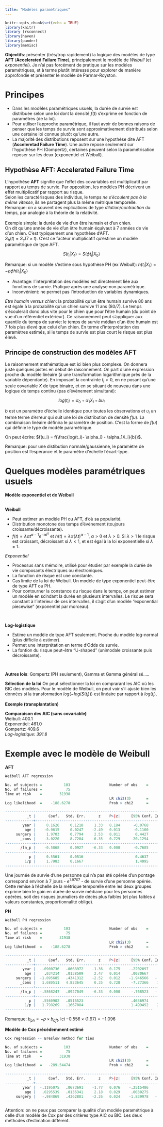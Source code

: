 ---
title: "Modèles paramétriques"
---



```{r setup, include=FALSE}
knitr::opts_chunk$set(echo = TRUE)
library(knitr)
library (rsconnect)
library(haven)
library(pander)
library(memisc)
```


**Objectifs**: présenter (très/trop rapidement) la logique des modèles de type **AFT** (**Accelerated Failure Time**), principalement le modèle de *Weibull* (et *exponentiel*). Je n'ai pas forcément de pratique sur les modèles paramétriques, et à terme plutôt intéressé pour explorer de manière approfondie et présenter le modèle de Parmar-Royston.

# Principes

* Dans les modèles paramétriques usuels, la durée de survie est distribuée selon une loi dont la densité $f(t)$  s’exprime en fonction de paramètres (de la loi).  
* Pour utiliser l’approche paramétrique, il faut avoir de bonnes raisons de penser que les temps de survie sont approximativement distribués selon une certaine loi connue plutôt qu’une autre. 
* La majorité des distributions reposent sur une hypothèse dite AFT (**Acceleretad Failure Time**). Une autre repose seulement sur l'hypothèse PH (Gompertz), certaines peuvent selon la paramétrisation reposer sur les deux (exponentiel et Weibull).

## Hypothèse AFT: Accelerated Failure Time
L’hypothèse **AFT** signifie que l’effet des covariables est multiplicatif par rapport au temps de survie.
Par opposition, les modèles PH décrivent un effet multiplicatif par rapport au risque.
<br>
Selon les caractérisques des individus, le temps *ne s'écoulent pas à la même vitesse*, ils ne partagent plus la même métrique temporelle. Remarque: on a souvent des explications de type *dilation/contraction* du temps, par analogie à la théorie de la relativité.  
<br>
Exemple simple: la durée de vie d'un être humain et d'un chien.  
On dit qu'une année de vie d'un être humain équivaut à 7 années de vie d'un chien. C'est typiquement une hypothèse d'AFT.  
$S_h(t) = S_c(7\times t)$. 
C'est ce facteur multiplicatif qu'estime un modèle paramétrique de type AFT.

$$S(t_i | X_1)=  S(\phi t_i | X_0)$$

Remarque: si un modèle s'estime sous hypothèse PH (ex Weibull): $h(t_i | X_1)= -\rho \phi h(t_i | X_0)$

* Avantage: l'interprétation des modèles est directement liée aux fonctions de survie. Pratique après une analyse non paramétrique.
* Inconvénient: ne permet pas l'introduction de variables dynamiques.  

*Etre humain versus chien*: la probabilité qu'un être humain survive 80 ans est égale à la probabilité qu'un chien survive 11 ans (80/7). Le temps s'écoulerait donc plus vite pour le chien que pour l'être humain (du point de vue d'un référentiel extérieur). Ce raisonnement peut s'appliquer aux quantile du temps de survie: le temps de survie médian d'un être humain est 7 fois plus élevé que celui d'un chien. En terme d’interprétation des paramètres estimés, si le temps de survie est plus court le risque est plus élevé.
 

## Principe de construction des modèles AFT 

Le raisonnement mathématique est ici bien plus complexe. On donnera juste quelques pistes en début de raisonnement.
On part d'une expression proche du modèle linéaire (à une transformation logarithmique près de la variable dépendante). En imposant la contrainte $t_i>0$, en ne posant qu'une seule covariable $X$ de type binaire, et en se situant de nouveau dans une logique de temps continu (pas d'évènement simultané):

$$log(t_i)= \alpha_0 +  \alpha_1X_i + bu_i$$

$b$ est un paramètre d'échelle identique pour toutes les observations et $u_i$ un terme terme d'erreur qui suit une loi de distribution de densité $f(u)$. La combinaison linéaire définira le paramètre de position.  C'est la forme de $f(u)$ qui définie le type de modèle paramétrique.     

On peut écrire: $f(u_i) = f(\frac{log(t_i)- \alpha_0 -  \alpha_1X_i}{b})$. 

Remarque: pour une distibution normale/gaussienne, le paramètre de position est l'espérance et le paramètre d'échelle l'écart-type. 

# Quelques modèles paramétriques usuels

**Modèle exponentiel et de Weibull**    
<br>

**Weibull**

* Peut estimer un modèle PH ou AFT, d'où sa popularité.
* Distribution monotone des temps d'évènement (toujours croissante/décroissante).
* $f(t)=\lambda\alpha t^{\alpha - 1}e^{-\alpha t^\lambda}$ et  $h(t)=\lambda\alpha(\lambda t)^{\alpha - 1}$, $\alpha>0$ et $\lambda>0$. Si $\lambda>1$ le risque est croissant, décroissant si $\lambda<1$, et est égal à la loi exponentielle si $\lambda=1$.  

*Exponentiel*  

* Processus sans mémoire,  utilisé pour étudier par exemple la durée de vie composants électriques ou électroniques. 
* La fonction de risque est une constante. 
* Cas limite de la loi de Weibull. Un modèle de type exponentiel peut-être de type AFT ou PH.
* Pour contourner la constance du risque dans le temps, on peut estimer un modèle en scindant la durée en plusieurs intervalles. Le risque sera constant à l'intérieur de ces intervalles, il s'agit d'un modèle "exponential piecewise" (exponentiel par morceau).   

<br>

**Log-logistique**

* Estime un modèle de type AFT seulement. Proche du modèle log-normal (plus difficile à estimer).
* Permet une interprétation en terme d'Odds de survie.
* La fontion du risque peut-être "U-shaped" (unimodale croissante puis décroissante).  

<br>

**Autres lois**: Gompertz (PH seulement), Gamma et Gamma généralisé.....


**Sélection de la loi**
On peut sélectionner la loi en comprarant les AIC où les BIC des modèles. Pour le modèle de Weibull, on peut voir s'il ajuste bien les données si la transformation $log(-log(S(t_i)))$ est linéaire par rapport à $log(t_i)$.


**Exemple (transplantation)**  


**Comparaison des AIC (sans covariable)**   
Weibull:   400.1  
Exponentiel: 461.0  
Gompertz:  409.6  
*Log-logistique: 391.8*


# Exemple avec le modèle de Weibull

**AFT**
```{r eval=FALSE}
Weibull AFT regression

No. of subjects =          103                  Number of obs    =         103
No. of failures =           75
Time at risk    =        31938
                                                LR chi2(3)       =       18.87
Log likelihood  =    -188.6278                  Prob > chi2      =      0.0003

------------------------------------------------------------------------------
          _t |      Coef.   Std. Err.      z    P>|z|     [95% Conf. Interval]
-------------+----------------------------------------------------------------
        year |     0.1620     0.1218     1.33   0.184      -0.0768      0.4008
         age |    -0.0615     0.0247    -2.49   0.013      -0.1100     -0.0130
     surgery |     1.9703     0.7794     2.53   0.011       0.4427      3.4980
       _cons |    -3.0220     8.7284    -0.35   0.729     -20.1294     14.0854
-------------+----------------------------------------------------------------
       /ln_p |    -0.5868     0.0927    -6.33   0.000      -0.7685     -0.4051
-------------+----------------------------------------------------------------
           p |     0.5561     0.0516                        0.4637      0.6669
         1/p |     1.7983     0.1667                        1.4995      2.1566
------------------------------------------------------------------------------
```

Une journée de survie d’une personne qui n’a pas été opérée d’un pontage correspond environ à 7 jours - $e^{1.9707}$ - de survie d’une personne opérée. Cette remise à l’échelle de la métrique temporelle entre les deux groupes exprime bien le gain en durée de survie médiane pour les personnes opérées, soit des risques journaliers de décès plus faibles (et plus faibles à valeurs constantes, proportionnalité oblige).
<br>

**PH**
```{r eval=FALSE}
Weibull PH regression

No. of subjects =          103                  Number of obs    =         103
No. of failures =           75
Time at risk    =        31938
                                                LR chi2(3)       =       18.87
Log likelihood  =    -188.6278                  Prob > chi2      =      0.0003

------------------------------------------------------------------------------
          _t |      Coef.   Std. Err.      z    P>|z|     [95% Conf. Interval]
-------------+----------------------------------------------------------------
        year |  -.0900736   .0663972    -1.36   0.175    -.2202097    .0400626
         age |    .034214   .0138509     2.47   0.014     .0070667    .0613613
     surgery |  -1.095685   .4341312    -2.52   0.012    -1.946566   -.2448033
       _cons |   1.680511   4.823645     0.35   0.728     -7.77366    11.13468
-------------+----------------------------------------------------------------
       /ln_p |  -.5868247   .0927049    -6.33   0.000     -.768523   -.4051264
-------------+----------------------------------------------------------------
           p |   .5560902   .0515523                      .4636974    .6668925
         1/p |   1.798269   .1667084                      1.499492    2.156579
--------------------------------------------------------------------
```

Remarque: $b_{ph} = -\rho \times b_{aft}$. Ici $-0.556 \times (1.97) = -1.096$

**Modèle de Cox précédemment estimé**   

```{r eval=FALSE}
Cox regression -- Breslow method for ties

No. of subjects =          103                  Number of obs    =         103
No. of failures =           75
Time at risk    =        31938
                                                LR chi2(3)       =       17.56
Log likelihood  =   -289.54474                  Prob > chi2      =      0.0005

------------------------------------------------------------------------------
          _t |      Coef.   Std. Err.      z    P>|z|     [95% Conf. Interval]
-------------+----------------------------------------------------------------
        year |  -.1195075   .0673691    -1.77   0.076    -.2515486    .0125336
         age |   .0295539   .0135341     2.18   0.029     .0030275    .0560803
     surgery |   -.984869   .4362881    -2.26   0.024    -1.839978   -.1297601
------------------------------------------------------------------------------
```

Attention: on ne peux pas comparer la qualité d'un modèle paramétrique à celle d'un modèle de Cox par des critères type AIC ou BIC. Les deux méthodes d'estimation diffèrent.

